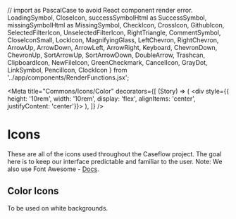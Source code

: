 // import as PascalCase to avoid React component render error. 
    LoadingSymbol,
    CloseIcon,
    successSymbolHtml as SuccessSymbol,
    missingSymbolHtml as MissingSymbol,
    CheckIcon,
    CrossIcon,
    GithubIcon,
    SelectedFilterIcon,
    UnselectedFilterIcon,
    RightTriangle,
    CommentSymbol,
    CloseIconSmall,
    LockIcon,
    MagnifyingGlass,
    LeftChevron,
    RightChevron,
    ArrowUp,
    ArrowDown,
    ArrowLeft,
    ArrowRight,
    Keyboard,
    ChevronDown,
    ChevronUp,
    SortArrowUp,
    SortArrowDown,
    DoubleArrow,
    Trashcan,
    ClipboardIcon,
    NewFileIcon,
    GreenCheckmark,
    CancelIcon,
    GrayDot,
    LinkSymbol,
    PencilIcon,
    ClockIcon
} from '../app/components/RenderFunctions.jsx';


<Meta 
    title="Commons/Icons/Color"
    decorators={[
    (Story) => (
      <div style={{ height: '10rem', width: '10rem', display: 'flex', alignItems: 'center', justifyContent: 'center'}}>
        <Story />
      </div>
    ),
  ]}
/>

# Icons

These are all of the icons used throughout the Caseflow project. The goal here is to keep our interface predictable and familiar to the user. Note: We also use Font Awesome - <a href="https://fontawesome.com/v5.15/how-to-use/on-the-web/referencing-icons/basic-use" target="_blank">Docs</a>.

## Color Icons

To be used on white backgrounds.

<Canvas> 
    <Story name="Loading Symbol">
        <LoadingSymbol />
    </Story>
    <Story name="Close Icon">
        <CloseIcon />
    </Story>
    <Story name="Success Icon">
        <SuccessSymbol />
    </Story>
    <Story name="Missing Icon">
        <MissingSymbol />
    </Story>
    <Story name="Check Icon">
        <CheckIcon />
    </Story>
    <Story name="Cross Icon">
        <CrossIcon />
    </Story>
    <Story name="Github Icon">
        <GithubIcon />
    </Story>
    <Story name="Selected Filter Icon">
        <SelectedFilterIcon />
    </Story>
    <Story name="Unfiltered Icon">
        <UnselectedFilterIcon />
    </Story>
    <Story name="Right Triangle">
        <RightTriangle />
    </Story>
    <Story name="Comment Icon">
        <CommentSymbol />
    </Story>
    <Story name="Close Icon Small">
        <CloseIconSmall />
    </Story>
    <Story name="Lock Icon">
        <LockIcon />
    </Story>
    <Story name="Magnifying Glass Icon">
        <MagnifyingGlass />
    </Story>
    <Story name="Chevron Down">
        <ChevronDown />
    </Story>
    <Story name="Chevron Up">
        <ChevronUp />
    </Story>
    <Story name="Arrow Up">
        <ArrowUp />
    </Story>
    <Story name="Arrow Down">
        <ArrowDown />
    </Story>
    <Story name="Arrow Left">
        <ArrowLeft />
    </Story>
    <Story name="Arrow Right">
        <ArrowRight />
    </Story>
    <Story name="Keyboard Icon">
        <Keyboard />
    </Story>
    <Story name="Sort Arrow Up">
        <SortArrowUp />
    </Story>
    <Story name="Sort Arrow Down">
        <SortArrowDown />
    </Story>
    <Story name="Double Arrow">
        <DoubleArrow />
    </Story>
    <Story name="Trashcan Icon">
        <Trashcan />
    </Story>
    <Story name="Clipboard Icon">
        <ClipboardIcon />
    </Story>
    <Story name="New File Icon">
        <NewFileIcon />
    </Story>
    <Story name="Green Check Mark">
        <GreenCheckmark />
    </Story>
    <Story name="Cancel Icon">
        <CancelIcon />
    </Story>
    <Story name="Grey Dot">
        <GrayDot />
    </Story>
    <Story name="Link Symbol">
        <LinkSymbol />
    </Story>
    <Story name="Pencil Icon">
        <PencilIcon />
    </Story>
    <Story name="Clock Icon">
        <ClockIcon />
    </Story>
</Canvas>